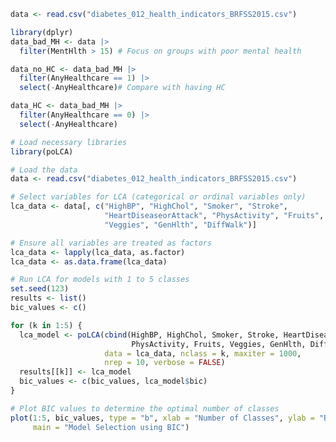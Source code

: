 ```r
data <- read.csv("diabetes_012_health_indicators_BRFSS2015.csv")

library(dplyr)
data_bad_MH <- data |> 
  filter(MentHlth > 15) # Focus on groups with poor mental health

data_no_HC <- data_bad_MH |> 
  filter(AnyHealthcare == 1) |> 
  select(-AnyHealthcare)# Compare with having HC

data_HC <- data_bad_MH |> 
  filter(AnyHealthcare == 0) |> 
  select(-AnyHealthcare)
```

```r
# Load necessary libraries
library(poLCA)

# Load the data
data <- read.csv("diabetes_012_health_indicators_BRFSS2015.csv")

# Select variables for LCA (categorical or ordinal variables only)
lca_data <- data[, c("HighBP", "HighChol", "Smoker", "Stroke", 
                     "HeartDiseaseorAttack", "PhysActivity", "Fruits", 
                     "Veggies", "GenHlth", "DiffWalk")]

# Ensure all variables are treated as factors
lca_data <- lapply(lca_data, as.factor)
lca_data <- as.data.frame(lca_data)

# Run LCA for models with 1 to 5 classes
set.seed(123)
results <- list()
bic_values <- c()

for (k in 1:5) {
  lca_model <- poLCA(cbind(HighBP, HighChol, Smoker, Stroke, HeartDiseaseorAttack, 
                           PhysActivity, Fruits, Veggies, GenHlth, DiffWalk) ~ 1, 
                     data = lca_data, nclass = k, maxiter = 1000, 
                     nrep = 10, verbose = FALSE)
  results[[k]] <- lca_model
  bic_values <- c(bic_values, lca_model$bic)
}

# Plot BIC values to determine the optimal number of classes
plot(1:5, bic_values, type = "b", xlab = "Number of Classes", ylab = "BIC", 
     main = "Model Selection using BIC")

```



